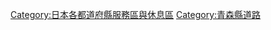 {{日本行政區劃分類導航|服務區與休息區}}

[[Category:日本各都道府縣服務區與休息區|Category:日本各都道府縣服務區與休息區]]
[[Category:青森縣道路|Category:青森縣道路]]